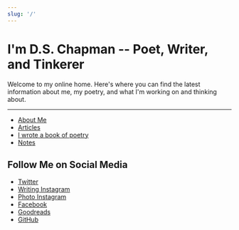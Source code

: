 ```yaml
---
slug: '/'
---
```



# I'm D.S. Chapman -- Poet, Writer, and Tinkerer

Welcome to my online home. Here's where you can find the latest information about me, my poetry, and what I'm working on and thinking about.

---

- [About Me](/about)
- [Articles](/articles)
- [I wrote a book of poetry](/poetry/seasons-of-thought)
- [Notes](/notes)

## Follow Me on Social Media

- [Twitter](https://twitter.com/ds_chapman)
- [Writing Instagram](https://instagram.com/dschapmanbooks)
- [Photo Instagram](https://instagram.com/dschapmanphotos)
- [Facebook](https://facebook.com/dschapmanbooks)
- [Goodreads](https://www.goodreads.com/author/show/19228078.D_S_Chapman)
- [GitHub](https://github.com/dschapman)
